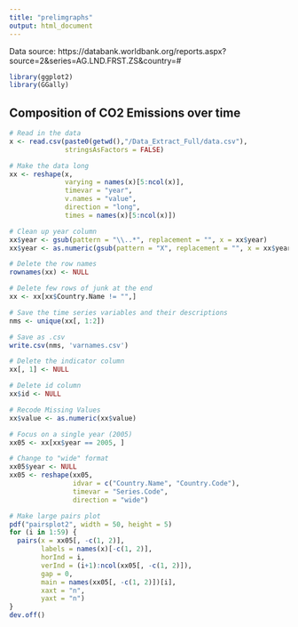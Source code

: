 ---
title: "prelimgraphs"
output: html_document
---

Data source: https://databank.worldbank.org/reports.aspx?source=2&series=AG.LND.FRST.ZS&country=#

```{r}
library(ggplot2)
library(GGally)
```

## Composition of CO2 Emissions over time
```{r}
# Read in the data
x <- read.csv(paste0(getwd(),"/Data_Extract_Full/data.csv"), 
              stringsAsFactors = FALSE)

# Make the data long
xx <- reshape(x, 
              varying = names(x)[5:ncol(x)], 
              timevar = "year", 
              v.names = "value", 
              direction = "long", 
              times = names(x)[5:ncol(x)])

# Clean up year column
xx$year <- gsub(pattern = "\\..*", replacement = "", x = xx$year)
xx$year <- as.numeric(gsub(pattern = "X", replacement = "", x = xx$year))

# Delete the row names
rownames(xx) <- NULL

# Delete few rows of junk at the end
xx <- xx[xx$Country.Name != "",]

# Save the time series variables and their descriptions
nms <- unique(xx[, 1:2])

# Save as .csv
write.csv(nms, 'varnames.csv')

# Delete the indicator column
xx[, 1] <- NULL

# Delete id column
xx$id <- NULL

# Recode Missing Values
xx$value <- as.numeric(xx$value)
```

```{r}
# Focus on a single year (2005)
xx05 <- xx[xx$year == 2005, ]

# Change to "wide" format
xx05$year <- NULL
xx05 <- reshape(xx05, 
                idvar = c("Country.Name", "Country.Code"), 
                timevar = "Series.Code", 
                direction = "wide")
```

```{r}
# Make large pairs plot
pdf("pairsplot2", width = 50, height = 5)
for (i in 1:59) {
  pairs(x = xx05[, -c(1, 2)], 
        labels = names(x)[-c(1, 2)], 
        horInd = i, 
        verInd = (i+1):ncol(xx05[, -c(1, 2)]), 
        gap = 0,
        main = names(xx05[, -c(1, 2)])[i],
        xaxt = "n",
        yaxt = "n")
}
dev.off()
```